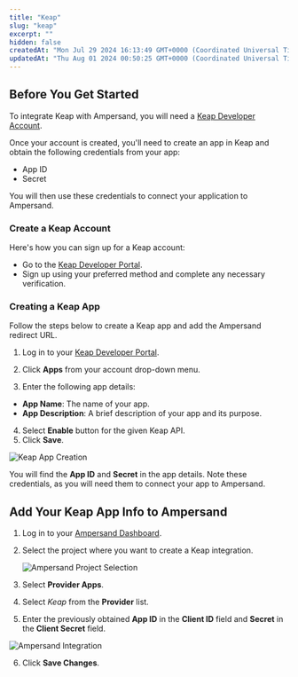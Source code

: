 ```yaml
---
title: "Keap"
slug: "keap"
excerpt: ""
hidden: false
createdAt: "Mon Jul 29 2024 16:13:49 GMT+0000 (Coordinated Universal Time)"
updatedAt: "Thu Aug 01 2024 00:50:25 GMT+0000 (Coordinated Universal Time)"
---
```

## Before You Get Started

To integrate Keap with Ampersand, you will need a [Keap Developer Account](https://developer.infusionsoft.com/).

Once your account is created, you'll need to create an app in Keap and obtain the following credentials from your app:

- App ID
- Secret

You will then use these credentials to connect your application to Ampersand.

### Create a Keap Account

Here's how you can sign up for a Keap account:

- Go to the [Keap Developer Portal](https://developer.infusionsoft.com/).
- Sign up using your preferred method and complete any necessary verification.

### Creating a Keap App

Follow the steps below to create a Keap app and add the Ampersand redirect URL.

1. Log in to your [Keap Developer Portal](https://developer.infusionsoft.com/).

2. Click **Apps** from your account drop-down menu.

3. Enter the following app details:

- **App Name**: The name of your app.
- **App Description**: A brief description of your app and its purpose.

4. Select **Enable** button for the given Keap API.
5. Click **Save**.

![Keap App Creation](/images/provider-guides/84c0e13-keap1.gif)

You will find the **App ID** and **Secret** in the app details. Note these credentials, as you will need them to connect your app to Ampersand.

## Add Your Keap App Info to Ampersand

1. Log in to your [Ampersand Dashboard](https://dashboard.withampersand.com).

2. Select the project where you want to create a Keap integration.

   ![Ampersand Project Selection](/images/provider-guides/dd47b7a-Ampersand.png)

3. Select **Provider Apps**.

4. Select _Keap_ from the **Provider** list.

5. Enter the previously obtained **App ID** in the **Client ID** field and **Secret** in the **Client Secret** field.

![Ampersand Integration](/images/provider-guides/f474236-keap2.gif)

6. Click **Save Changes**.
